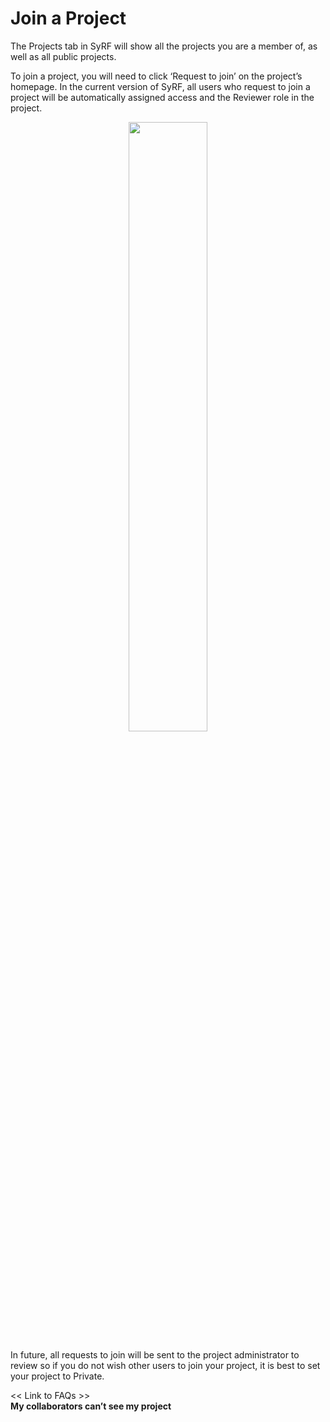 # Join a Project {#join}

The Projects tab in SyRF will show all the projects you are a member of, as well as all public projects. 

To join a project, you will need to click ‘Request to join’ on the project’s homepage. In the current version of SyRF, all users who request to join a project will be automatically assigned access and the Reviewer role in the project.

<center>
![](figs/03_01_request_to_join.png){#id .class width=50% height=50%}
</center>

In future, all requests to join will be sent to the project administrator to review so if you do not wish other users to join your project, it is best to set your project to Private.

<< Link to FAQs >>
<br>
**My collaborators can’t see my project**